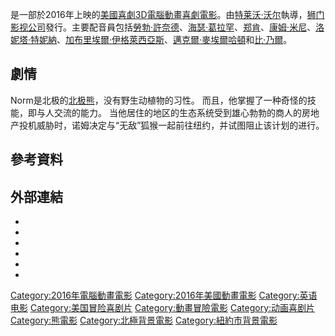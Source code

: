 {{Refimprove|time=2021-03-10T04:34:10+00:00}}
{{noteTA
|G1=Movie
|1=zh-cn:北极移民;zh-tw:北極熊諾姆;
}}
{{Infobox film
| name           = 北极移民
| original_name  = ''Norm of the North''
| director       = [[特莱沃·沃尔|特莱沃·沃尔]]
| producer       = {{Plainlist|
* Nicolas Atlan
* Ken Katsumoto
* Steve Rosen
* Liz Young
* [[Mike_Young|Mike Young]]
}}
| writer         = {{Plainlist|
* Daniel R. Altiere
* Steven M. Altiere
* Malcolm T. Goldman
}}
| starring       = {{Plainlist|
* [[勞勃·許奈德|勞勃·許奈德]]
* [[海瑟·葛拉罕|海瑟·葛拉罕]]
* [[郑肯|郑肯]]
* [[康姆·米尼|康姆·米尼]]
* [[洛妮塔·特妮納|洛妮塔·特妮納]]
* [[加布里埃爾·伊格萊西亞斯|加布里埃爾·伊格萊西亞斯]]
* [[邁克爾·麥埃爾哈頓|邁克爾·麥埃爾哈頓]]
* [[比·乃爾|比·乃爾]]
}}
| music          = [[史蒂芬·麦基翁|史蒂芬·麦基翁]]
| editing        = Richard Finn 
| studio         = {{Plainlist|
* [[Assemblage_Entertainment|Assemblage Entertainment]]
* [[Splash_Entertainment|Splash Entertainment]]
* Telegael
}}
| distributor    = [[狮门影视公司|狮门影视公司]]
| released       = {{Film date|2016|01|15|美國|2016|03|18|爱尔兰|ref1=<ref name="stevenaltiere">{{cite web|url=https://www.comingsoon.net/movie/norm-of-the-north-2015|title=Norm of the North|author=Steven Altiere|date=3 July 2014|work=ComingSoon.net|access-date=18 January 2015|archive-date=2015-07-18|archive-url=https://web.archive.org/web/20150718044211/http://www.comingsoon.net/movie/norm-of-the-north-2015}}</ref>}}
| runtime        = 88分鐘<ref><{{cite web | url=https://www.bbfc.co.uk/releases/norm-north-2016 | title=''NORM OF THE NORTH'' (U) | work=[[British_Board_of_Film_Classification|British Board of Film Classification]] | date=January 29, 2016 | access-date=January 29, 2016 | archive-date=2020-10-17 | archive-url=https://web.archive.org/web/20201017135320/https://www.bbfc.co.uk/releases/norm-north-2016 }}</ref>
| country        = {{USA}}<br>{{IND}}<br>{{IRE}}
| language       = [[英语|英语]]
| budget         = $18萬美元<ref>{{cite web|url=https://variety.com/2016/film/box-office/ride-along-2-box-office-star-wars-1201678480/|title=Box Office: ‘Ride Along 2’ Should Dethrone ‘Star Wars: The Force Awakens’|website=Variety|access-date=January 14, 2016|archive-date=2021-02-26|archive-url=https://web.archive.org/web/20210226063911/https://variety.com/2016/film/box-office/ride-along-2-box-office-star-wars-1201678480/}}</ref>
| gross          = $30.5萬美元<ref name="numbers">{{cite web |url=https://www.the-numbers.com/movie/Norm-of-the-North#tab=summary |title=Norm of the North (2016) |website=The Numbers |access-date=December 1, 2018 |archive-date=2021-04-20 |archive-url=https://web.archive.org/web/20210420090804/https://www.the-numbers.com/movie/Norm-of-the-North#tab=summary }}</ref>
| cn_name = 北极移民
| tw_name = 北極熊諾姆
}}
{{作品名稱|cn=北极移民|tw=北極熊諾姆 |name=''Norm of the North''}}是一部於2016年上映的[[美國|美國]][[喜劇|喜劇]][[3D|3D]][[電腦動畫|電腦動畫]][[喜劇電影|喜劇電影]]。由[[特莱沃·沃尔|特莱沃·沃尔]]執導，[[狮门影视公司|狮门影视公司]]發行。主要配音員包括[[勞勃·許奈德|勞勃·許奈德]]、[[海瑟·葛拉罕|海瑟·葛拉罕]]、[[郑肯|郑肯]]、[[康姆·米尼|康姆·米尼]]、[[洛妮塔·特妮納|洛妮塔·特妮納]]、[[加布里埃爾·伊格萊西亞斯|加布里埃爾·伊格萊西亞斯]]、[[邁克爾·麥埃爾哈頓|邁克爾·麥埃爾哈頓]]和[[比·乃爾|比·乃爾]]。

==劇情==
Norm是北极的[[北极熊|北极熊]]，没有野生动植物的习性。 而且，他掌握了一种奇怪的技能，即与人交流的能力。 当他居住的地区的生态系统受到雄心勃勃的商人的房地产投机威胁时，诺姆决定与“无敌”狐猴一起前往纽约，并试图阻止该计划的进行。

== 參考資料 ==
{{reflist}}

==外部連結==
* {{Official website|http://www.normofthenorth.movie/}}
* {{IMDb title|1594972}}
* {{Rotten Tomatoes|norm_of_the_north}}
* {{bcdb title|167289}}
* {{Mojo title|normofthenorth}}
* {{Douban}}

[[Category:2016年電腦動畫電影|Category:2016年電腦動畫電影]]
[[Category:2016年美國動畫電影|Category:2016年美國動畫電影]]
[[Category:英语电影|Category:英语电影]]
[[Category:美国冒险喜剧片|Category:美国冒险喜剧片]]
[[Category:動畫冒險電影|Category:動畫冒險電影]]
[[Category:动画喜剧片|Category:动画喜剧片]]
[[Category:熊電影|Category:熊電影]]
[[Category:北極背景電影|Category:北極背景電影]]
[[Category:紐約市背景電影|Category:紐約市背景電影]]